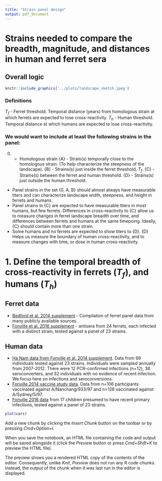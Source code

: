 ```yaml
---
title: "Strain panel design"
output: pdf_document
---
```


# Strains needed to compare the breadth, magnitude, and distances in human and ferret sera

## Overall logic

```r
knitr::include_graphics('../plots/landscape_sketch.jpeg')
```


### Definitions
$T_f$ - Ferret threshold. Temporal distance (years) from homologous strain at which ferrets are expected to lose cross-reactivity.
$T_h$ - Human threshold. Temporal distance at which humans are expected to lose cross-reactivity.

### We would want to include at least the following strains in the panel:
(0) - Homologous strain
{A} - Strain(s) temporally close to the homologous strain. (To help characterize the steepness of the landscape).
{B} - Strains(s) just inside the ferret threshold, $T_f$.
{C} - Strains(s) between the ferret and human threshold.
{D} - Strains(s) just outside the human threshold.

* Panel strains in the set {0, A, B} should almost always have measurable titers and can characterize landscape width, steepness, and height in ferrets and humans.
* Panel strains in {C} are expected to have measurable titers in most humans, but few ferrets. Differences in cross-reactivity to {C} allow us to measure changes in ferret landscape breadth over time, and differences between ferrets and humans at the same timepoing. Ideally, {C} should contain more than one strain.
* Some humans and no ferrets are expected to show titers to {D}. {D} Helps us measure the boundary of human cross-reactivity, and to measure changes with time, or dose in human cross-reactivity.


# 1. Define the temporal breadth of cross-reactivity in ferrets ($T_f$), and humans ($T_h$)

## Ferret data

* [Bedford et al. 2014 supplement](https://elifesciences.org/articles/01914#data) - Compilation of ferret panel data from many publicly available sources.
* [Fonville et al. 2016 supplement](https://academic.oup.com/jid/article/213/1/31/2459222#supplementary-data) - antisera from 24 ferrets, each infected with a distinct strain, tested against a panel of 23 strains.

## Human data

* [Ha Nam data from Fonville et al. 2014 supplement](https://www-science-org.proxy.uchicago.edu/doi/10.1126/science.1256427). Data from 69 individuals tested against 23 strains. Individuals were sampled annually from 2007-2012. There were 12 PCR-confirmed infections (n=12), 36 seroconverters, and 32 individuals with no evidence of recent infection. We focus here on infections and seroconversions.
* [Fonville 2014 vaccine study data](https://www-science-org.proxy.uchicago.edu/doi/10.1126/science.1256427). Data from n=106 participants vaccinated against A/Nanchang/933/97 and n=128 vaccinated against A/Sydney/5/97.
* [Fonville 2016 data](https://academic.oup.com/jid/article/213/1/31/2459222#supplementary-data) from 17 children presumed to have recent primary infections, tested against a panel of 23 strains.


```r
plot(cars)
```

Add a new chunk by clicking the *Insert Chunk* button on the toolbar or by pressing *Cmd+Option+I*.

When you save the notebook, an HTML file containing the code and output will be saved alongside it (click the *Preview* button or press *Cmd+Shift+K* to preview the HTML file). 

The preview shows you a rendered HTML copy of the contents of the editor. Consequently, unlike *Knit*, *Preview* does not run any R code chunks. Instead, the output of the chunk when it was last run in the editor is displayed.

